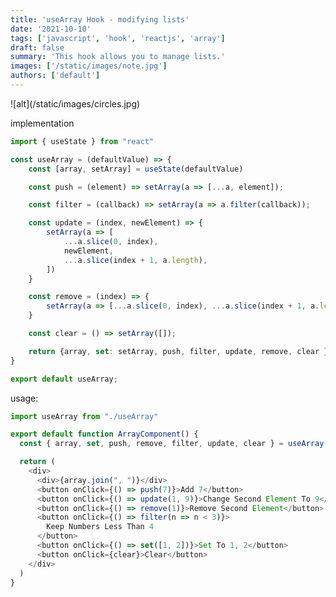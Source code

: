 ```yaml
---
title: 'useArray Hook - modifying lists'
date: '2021-10-10'
tags: ['javascript', 'hook', 'reactjs', 'array']
draft: false
summary: 'This hook allows you to manage lists.'
images: ['/static/images/note.jpg']
authors: ['default']
---
```



<UnsplashLicense photoURL="https://unsplash.com/photos/q1x3cuziBsc" author="JJ Ying" />
![alt](/static/images/circles.jpg)

implementation

```js:useArray.js
import { useState } from "react"

const useArray = (defaultValue) => {
    const [array, setArray] = useState(defaultValue)

    const push = (element) => setArray(a => [...a, element]);

    const filter = (callback) => setArray(a => a.filter(callback));

    const update = (index, newElement) => {
        setArray(a => [
            ...a.slice(0, index),
            newElement,
            ...a.slice(index + 1, a.length),
        ])
    }

    const remove = (index) => {
        setArray(a => [...a.slice(0, index), ...a.slice(index + 1, a.length)])
    }

    const clear = () => setArray([]);

    return {array, set: setArray, push, filter, update, remove, clear }
}

export default useArray;
```

usage:

```js:Array.js
import useArray from "./useArray"

export default function ArrayComponent() {
  const { array, set, push, remove, filter, update, clear } = useArray([1, 2, 3, 4, 5, 6])

  return (
    <div>
      <div>{array.join(", ")}</div>
      <button onClick={() => push(7)}>Add 7</button>
      <button onClick={() => update(1, 9)}>Change Second Element To 9</button>
      <button onClick={() => remove(1)}>Remove Second Element</button>
      <button onClick={() => filter(n => n < 3)}>
        Keep Numbers Less Than 4
      </button>
      <button onClick={() => set([1, 2])}>Set To 1, 2</button>
      <button onClick={clear}>Clear</button>
    </div>
  )
}
```
